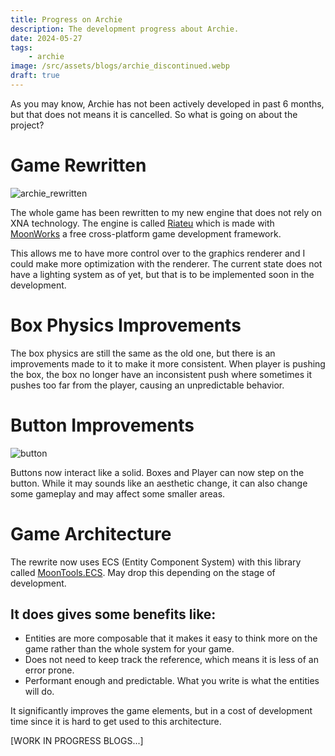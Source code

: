 ```yaml
---
title: Progress on Archie
description: The development progress about Archie.
date: 2024-05-27
tags:
    - archie
image: /src/assets/blogs/archie_discontinued.webp
draft: true
---
```



As you may know, Archie has not been actively developed in past 6 months, but
that does not means it is cancelled. So what is going on about the project?

# Game Rewritten

<Image src={archie_rewritten} alt="archie_rewritten"/>

The whole game has been rewritten to my new engine that does not rely on XNA
technology. The engine is called [Riateu](https://github.com/Terria-K/Riateu)
which is made with [MoonWorks](https://github.com/MoonsideGames/MoonWorks) a
free cross-platform game development framework.

This allows me to have more control over to the graphics renderer and I could
make more optimization with the renderer. The current state does not have a
lighting system as of yet, but that is to be implemented soon in the
development.

# Box Physics Improvements
The box physics are still the same as the old one, but there is an improvements
made to it to make it more consistent. When player is pushing the box, the box
no longer have an inconsistent push where sometimes it pushes too far from the
player, causing an unpredictable behavior.

# Button Improvements
<Image src={button} alt="button"/>

Buttons now interact like a solid. Boxes and Player can now step on the button.
While it may sounds like an aesthetic change, it can also change some gameplay
and may affect some smaller areas.

# Game Architecture
The rewrite now uses ECS (Entity Component System) with this library called
[MoonTools.ECS](https://gitea.moonside.games/MoonsideGames/MoonTools.ECS). May
drop this depending on the stage of development.

## It does gives some benefits like:
+ Entities are more composable that it makes it easy to think more on the game rather than the whole system for your game.
+ Does not need to keep track the reference, which means it is less of an error
prone.
+ Performant enough and predictable. What you write is what the entities will do.

It significantly improves the game elements, but in a cost of development time
since it is hard to get used to this architecture.

[WORK IN PROGRESS BLOGS...]
